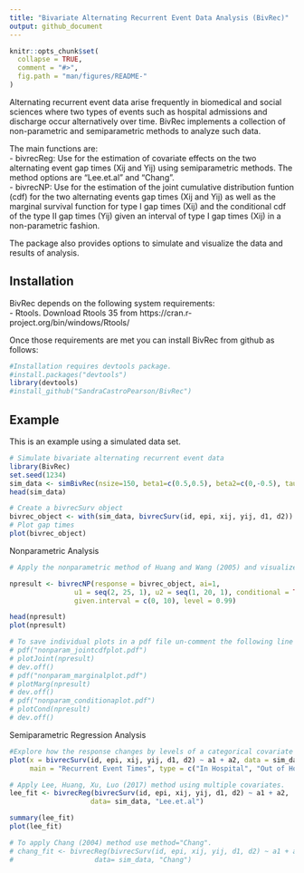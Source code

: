 ```yaml
---
title: "Bivariate Alternating Recurrent Event Data Analysis (BivRec)"
output: github_document
---
```


<!-- README.md is generated from README.Rmd. Please edit that file -->

```r
knitr::opts_chunk$set(
  collapse = TRUE,
  comment = "#>",
  fig.path = "man/figures/README-"
)
```

Alternating recurrent event data arise frequently in biomedical and social sciences where two types of events such as hospital admissions and discharge occur alternatively over time. BivRec implements a collection of non-parametric and semiparametric methods to analyze such data. 

The main functions are:  
- bivrecReg: Use for the estimation of covariate effects on the two alternating event gap times (Xij and Yij) using semiparametric methods. The method options are "Lee.et.al" and "Chang".  
- bivrecNP:  Use for the estimation of the joint cumulative distribution funtion (cdf) for the two alternating events gap times (Xij and Yij) as well as the marginal survival function for type I gap times (Xij) and the conditional cdf of the type II gap times (Yij) given an interval of type I gap times (Xij) in a non-parametric fashion.    

The package also provides options to simulate and visualize the data and results of analysis. 

## Installation

BivRec depends on the following system requirements:  
- Rtools. Download Rtools 35 from https://cran.r-project.org/bin/windows/Rtools/  

Once those requirements are met you can install BivRec from github as follows:
```r
#Installation requires devtools package.
#install.packages("devtools")
library(devtools)
#install_github("SandraCastroPearson/BivRec")
```

## Example

This is an example using a simulated data set.

```r
# Simulate bivariate alternating recurrent event data
library(BivRec)
set.seed(1234)
sim_data <- simBivRec(nsize=150, beta1=c(0.5,0.5), beta2=c(0,-0.5), tau_c=63, set=1.1)
head(sim_data)

# Create a bivrecSurv object
bivrec_object <- with(sim_data, bivrecSurv(id, epi, xij, yij, d1, d2))
# Plot gap times
plot(bivrec_object)
```

Nonparametric Analysis

```r
# Apply the nonparametric method of Huang and Wang (2005) and visualize joint, marginal and conditional results

npresult <- bivrecNP(response = bivrec_object, ai=1,
                u1 = seq(2, 25, 1), u2 = seq(1, 20, 1), conditional = TRUE,
                given.interval = c(0, 10), level = 0.99)

head(npresult)
plot(npresult)

# To save individual plots in a pdf file un-comment the following line of code: 
# pdf("nonparam_jointcdfplot.pdf")
# plotJoint(npresult)
# dev.off()
# pdf("nonparam_marginalplot.pdf")
# plotMarg(npresult)
# dev.off()
# pdf("nonparam_conditionaplot.pdf")
# plotCond(npresult)
# dev.off()
```

Semiparametric Regression Analysis

```r
#Explore how the response changes by levels of a categorical covariate using a plot.
plot(x = bivrecSurv(id, epi, xij, yij, d1, d2) ~ a1 + a2, data = sim_data,
     main = "Recurrent Event Times", type = c("In Hospital", "Out of Hospital"))

# Apply Lee, Huang, Xu, Luo (2017) method using multiple covariates.
lee_fit <- bivrecReg(bivrecSurv(id, epi, xij, yij, d1, d2) ~ a1 + a2,
                    data= sim_data, "Lee.et.al")

summary(lee_fit)
plot(lee_fit)

# To apply Chang (2004) method use method="Chang".
# chang_fit <- bivrecReg(bivrecSurv(id, epi, xij, yij, d1, d2) ~ a1 + a2,
#                    data= sim_data, "Chang")
```
